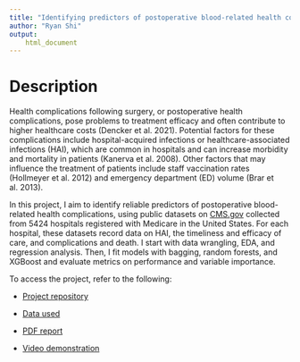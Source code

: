 ```yaml
---
title: "Identifying predictors of postoperative blood-related health complications"
author: "Ryan Shi"
output: 
    html_document
---
```


# Description

Health complications following surgery, or postoperative health complications, pose problems to treatment efficacy and often contribute to higher healthcare costs (Dencker et al. 2021). Potential factors for these complications include hospital-acquired infections or healthcare-associated infections (HAI), which are common in hospitals and can increase morbidity and mortality in patients (Kanerva et al. 2008). Other factors that may influence the treatment of patients include staff vaccination rates (Hollmeyer et al. 2012) and emergency department (ED) volume (Brar et al. 2013).

In this project, I aim to identify reliable predictors of postoperative blood-related health complications, using public datasets on [CMS.gov](https://www.cms.gov/) collected from 5424 hospitals registered with Medicare in the United States. For each hospital, these datasets record data on HAI, the timeliness and efficacy of care, and complications and death. I start with data wrangling, EDA, and regression analysis. Then, I fit models with bagging, random forests, and XGBoost and evaluate metrics on performance and variable importance.

To access the project, refer to the following:

- [Project repository](https://github.com/ryancys1234/JSC370-Project)

- [Data used](https://github.com/ryancys1234/JSC370-Project/tree/main/data)

- [PDF report](https://raw.githubusercontent.com/ryancys1234/JSC370-Project/main/Final.pdf)

- [Video demonstration](youtube.com)
